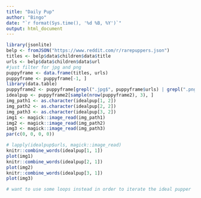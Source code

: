 ```yaml
---
title: "Daily Pup"
author: "Bingo"
date: "`r format(Sys.time(), '%d %B, %Y')`"
output: html_document
---
```


```r
library(jsonlite)
belp <- fromJSON("https://www.reddit.com/r/rarepuppers.json")
titles <- belp$data$children$data$title
urls <- belp$data$children$data$url
#just filter for jpg and png
puppyframe <- data.frame(titles, urls)
puppyframe <- puppyframe[-1, ]
library(data.table)
puppyframe2 <- puppyframe[grepl(".jpg$", puppyframe$urls) | grepl(".png$", puppyframe$urls), ]
idealpup <- puppyframe2[sample(nrow(puppyframe2), 3), ]
img_path1 <- as.character(idealpup[1, 2])
img_path2 <- as.character(idealpup[2, 2])
img_path3 <- as.character(idealpup[3, 2])
img1 <- magick::image_read(img_path1)
img2 <- magick::image_read(img_path2)
img3 <- magick::image_read(img_path3)
par(c(0, 0, 0, 0))
```

```r
# lapply(idealpup$urls, magick::image_read)
knitr::combine_words(idealpup[1, 1])
plot(img1)
knitr::combine_words(idealpup[2, 1])
plot(img2)
knitr::combine_words(idealpup[3, 1])
plot(img3)
```



```r
# want to use some loops instead in order to iterate the ideal pupper

```

